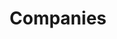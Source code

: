 ---
title: "Companies"
description: "Description of your new file."
sidebarTitle: "Companies"
icon: "record-vinyl"
---